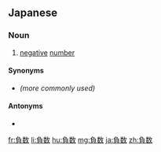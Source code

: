 {{also|负数|負數}}
==Japanese==
{{ja-kanjitab|ふ|すう|yomi=o}}

===Noun===
{{ja-noun|ふすう|kyu=負數}}

# [[negative]] [[number]]

====Synonyms====
* {{ja-r|負の数|ふのすう}} ''(more commonly used)''

====Antonyms====
* {{ja-r|正数|せいすう}}

[[fr:負数]]
[[li:負数]]
[[hu:負数]]
[[mg:負数]]
[[ja:負数]]
[[zh:負数]]